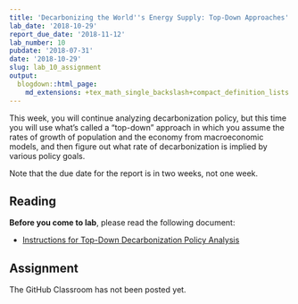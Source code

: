 ```yaml
---
title: 'Decarbonizing the World''s Energy Supply: Top-Down Approaches'
lab_date: '2018-10-29'
report_due_date: '2018-11-12'
lab_number: 10
pubdate: '2018-07-31'
date: '2018-10-29'
slug: lab_10_assignment
output:
  blogdown::html_page:
    md_extensions: +tex_math_single_backslash+compact_definition_lists
---
```

This week, you will continue analyzing decarbonization policy, but this time you will use what's called a "top-down" approach in which you assume the rates of growth of population and the economy from macroeconomic models, and then figure out what rate of decarbonization is implied by various policy goals.

Note that the due date for the report is in two weeks, not one week.

## Reading

**Before you come to lab**, please read the following document:

* [Instructions for Top-Down Decarbonization Policy Analysis](/lab_docs/lab_10_instructions)

## Assignment

The GitHub Classroom has not been posted yet.
